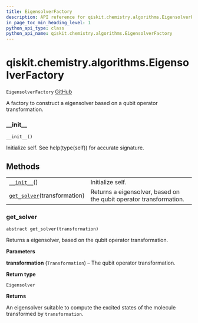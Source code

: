 ```yaml
---
title: EigensolverFactory
description: API reference for qiskit.chemistry.algorithms.EigensolverFactory
in_page_toc_min_heading_level: 1
python_api_type: class
python_api_name: qiskit.chemistry.algorithms.EigensolverFactory
---
```


<span id="qiskit-chemistry-algorithms-eigensolverfactory" />

# qiskit.chemistry.algorithms.EigensolverFactory

<span id="qiskit.chemistry.algorithms.EigensolverFactory" />

`EigensolverFactory` [GitHub](https://github.com/qiskit-community/qiskit-aqua/tree/stable/0.8/qiskit/chemistry/algorithms/excited_states_solvers/eigensolver_factories/eigensolver_factory.py "view source code")

A factory to construct a eigensolver based on a qubit operator transformation.

### \_\_init\_\_

<span id="qiskit.chemistry.algorithms.EigensolverFactory.__init__" />

`__init__()`

Initialize self. See help(type(self)) for accurate signature.

## Methods

|                                                                                                                                                        |                                                                    |
| ------------------------------------------------------------------------------------------------------------------------------------------------------ | ------------------------------------------------------------------ |
| [`__init__`](#qiskit.chemistry.algorithms.EigensolverFactory.__init__ "qiskit.chemistry.algorithms.EigensolverFactory.__init__")()                     | Initialize self.                                                   |
| [`get_solver`](#qiskit.chemistry.algorithms.EigensolverFactory.get_solver "qiskit.chemistry.algorithms.EigensolverFactory.get_solver")(transformation) | Returns a eigensolver, based on the qubit operator transformation. |

### get\_solver

<span id="qiskit.chemistry.algorithms.EigensolverFactory.get_solver" />

`abstract get_solver(transformation)`

Returns a eigensolver, based on the qubit operator transformation.

**Parameters**

**transformation** (`Transformation`) – The qubit operator transformation.

**Return type**

`Eigensolver`

**Returns**

An eigensolver suitable to compute the excited states of the molecule transformed by `transformation`.

